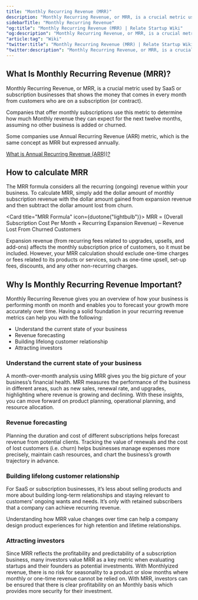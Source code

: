 ```yaml
---
title: "Monthly Recurring Revenue (MRR)"
description: "Monthly Recurring Revenue, or MRR, is a crucial metric used by SaaS or subscription businesses that shows the money that comes in every month from customers who are on a subscription (or contract)."
sidebarTitle: "Monthly Recurring Revenue"
"og:title": "Monthly Recurring Revenue (MRR) | Relate Startup Wiki"
"og:description": "Monthly Recurring Revenue, or MRR, is a crucial metric used by SaaS or subscription businesses that shows the money that comes in every month from customers who are on a subscription (or contract)."
"article:tag": "Wiki"
"twitter:title": "Monthly Recurring Revenue (MRR) | Relate Startup Wiki"
"twitter:description": "Monthly Recurring Revenue, or MRR, is a crucial metric used by SaaS or subscription businesses that shows the money that comes in every month from customers who are on a subscription (or contract)."
---
```


## What Is Monthly Recurring Revenue (MRR)?
Monthly Recurring Revenue, or MRR, is a crucial metric used by SaaS or subscription businesses that shows the money that comes in every month from customers who are on a subscription (or contract).

Companies that offer monthly subscriptions use this metric to determine how much Monthly revenue they can expect for the next twelve months, assuming no other business is added or churned.

Some companies use Annual Recurring Revenue (ARR) metric, which is the same concept as MRR but expressed annually. 

<Tip>[What is Annual Recurring Revenue (ARR))?](/wiki/SaaS/ARR/)</Tip>

## How to calculate MRR
The MRR formula considers all the recurring (ongoing) revenue within your business. To calculate MRR, simply add the dollar amount of monthly subscription revenue with the dollar amount gained from expansion revenue and then subtract the dollar amount lost from churn.

<Card title="MRR Formula" icon={duotone("lightbulb")}>
  MRR = (Overall Subscription Cost Per Month + Recurring Expansion Revenue) – Revenue Lost From Churned Customers
</Card>

Expansion revenue (from recurring fees related to upgrades, upsells, and add-ons) affects the monthly subscription price of customers, so it must be included. However, your MRR calculation should exclude one-time charges or fees related to its products or services, such as one-time upsell, set-up fees, discounts, and any other non-recurring charges.

## Why Is Monthly Recurring Revenue Important?  
Monthly Recurring Revenue gives you an overview of how your business is performing month on month and enables you to forecast your growth more accurately over time. Having a solid foundation in your recurring revenue metrics can help you with the following:
- Understand the current state of your business
- Revenue forecasting
- Building lifelong customer relationship
- Attracting investors

### Understand the current state of your business
A month-over-month analysis using MRR gives you the big picture of your business’s financial health. MRR measures the performance of the business in different areas, such as new sales, renewal rate, and upgrades, highlighting where revenue is growing and declining. With these insights, you can move forward on product planning, operational planning, and resource allocation.
### Revenue forecasting
Planning the duration and cost of different subscriptions helps forecast revenue from potential clients. Tracking the value of renewals and the cost of lost customers (i.e. churn) helps businesses manage expenses more precisely, maintain cash resources, and chart the business’s growth trajectory in advance.
### Building lifelong customer relationship
For SaaS or subscription businesses, it’s less about selling products and more about building long-term relationships and staying relevant to customers’ ongoing wants and needs. It’s only with retained subscribers that a company can achieve recurring revenue. 

Understanding how MRR value changes over time can help a company design product experiences for high retention and lifetime relationships.
### Attracting investors
Since MRR reflects the profitability and predictability of a subscription business, many investors value MRR as a key metric when evaluating startups and their founders as potential investments. With Monthlyized revenue, there is no risk for seasonality to a product or slow months where monthly or one-time revenue cannot be relied on. With MRR, investors can be ensured that there is clear profitability on an Monthly basis which provides more security for their investment.



